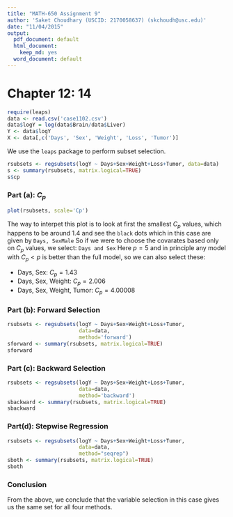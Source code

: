 ```yaml
---
title: "MATH-650 Assignment 9"
author: 'Saket Choudhary (USCID: 2170058637) (skchoudh@usc.edu)'
date: "11/04/2015"
output:
  pdf_document: default
  html_document:
    keep_md: yes
  word_document: default
---
```


# Chapter 12: 14

```r
require(leaps)
data <- read.csv('case1102.csv')
data$logY = log(data$Brain/data$Liver)
Y <- data$logY
X <- data[,c('Days', 'Sex', 'Weight', 'Loss', 'Tumor')]
```
We use the `leaps` package to perform subset selection.

```r
rsubsets <- regsubsets(logY ~ Days+Sex+Weight+Loss+Tumor, data=data)
s <- summary(rsubsets, matrix.logical=TRUE)
s$cp
```

### Part (a): $C_p$

```r
plot(rsubsets, scale='Cp')
```

The way to interpet this plot is to look at first the smallest $C_p$ values,
which happens to be around 1.4 and see the `black` dots which in this case are given by `Days, SexMale`
So if we were to choose the covarates based only on $C_p$ values, we select: `Days and Sex`
Here $p=5$ and in principle any model with $C_p < p$ is better than the full model, so we can also select these:

- Days, Sex: $C_p = 1.43$
- Days, Sex, Weight: $C_p=2.006$
- Days, Sex, Weight, Tumor: $C_p=4.00008$

### Part (b): Forward Selection

```r
rsubsets <- regsubsets(logY ~ Days+Sex+Weight+Loss+Tumor, 
                       data=data, 
                       method='forward')
sforward <- summary(rsubsets, matrix.logical=TRUE)
sforward
```

### Part (c): Backward Selection

```r
rsubsets <- regsubsets(logY ~ Days+Sex+Weight+Loss+Tumor, 
                       data=data, 
                       method='backward')
sbackward <- summary(rsubsets, matrix.logical=TRUE)
sbackward
```

### Part(d): Stepwise Regression 

```r
rsubsets <- regsubsets(logY ~ Days+Sex+Weight+Loss+Tumor, 
                       data=data, 
                       method="seqrep")
sboth <- summary(rsubsets, matrix.logical=TRUE)
sboth
```

### Conclusion

From the above, we conclude that the variable selection in this case gives us the same 
set for all four methods.


